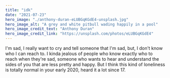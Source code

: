 ```yaml
---
title: "idk"
date: "2021-07-23"
hero_image: "./anthony-duran-eLUBGqKGdE4-unsplash.jpg"
hero_image_alt: "A grey and white pitbull wading happily in a pool"
hero_image_credit_text: "Anthony Duran"
hero_image_credit_link: "https://unsplash.com/photos/eLUBGqKGdE4"
---
```


I'm sad, I really want to cry and tell someone that I'm sad, but, I don't know who I can reach to.
I kinda jealous of people who know exactly who to reach when they're sad, someone who wants to hear and understand the sides of you that are less pretty and happy. 
But I think this kind of loneliness is totally normal in your early 2020, heard it a lot since 17.